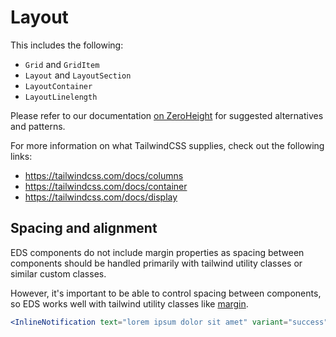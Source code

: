 <Meta title="Documentation/Guidelines/Layout" />


# Layout

<InlineNotification text="The layout components are being deprecated in favor of using TailwindCSS" variant="warning" />

This includes the following:

* `Grid` and `GridItem`
* `Layout` and `LayoutSection`
* `LayoutContainer`
* `LayoutLinelength`

Please refer to our documentation [on ZeroHeight](https://eds.czi.design/styleguide/s/36770/p/17f0a9-layout/b/66febf)
for suggested alternatives and patterns.

For more information on what TailwindCSS supplies, check out the following links:

* https://tailwindcss.com/docs/columns
* https://tailwindcss.com/docs/container
* https://tailwindcss.com/docs/display

## Spacing and alignment

EDS components do not include margin properties as spacing between components should be handled primarily with 
tailwind utility classes or similar custom classes.

However, it's important to be able to control spacing between components, so EDS works well with tailwind utility 
classes like [margin](https://tailwindcss.com/docs/margin).

```jsx
<InlineNotification text="lorem ipsum dolor sit amet" variant="success" className="mb-5" />
```

